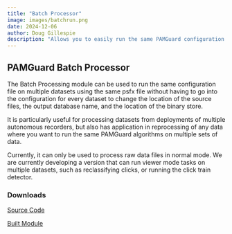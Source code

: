 ```yaml
---
title: "Batch Processor"
image: images/batchrun.png
date: 2024-12-06
author: Doug Gillespie
description: "Allows you to easily run the same PAMGuard configuration on multiple datasets."
---
```


## PAMGuard Batch Processor

The Batch Processing module can be used to run the same configuration file on multiple datasets using the same psfx file without having to go into the configuration for every dataset to change the location of the source files, the output database name, and the location of the binary store.

It is particularly useful for processing datasets from deployments of multiple autonomous recorders, but also has application in reprocessing of any data where you want to run the same PAMGuard algorithms on multiple sets of data.

Currently, it can only be used to process raw data files in normal mode. We are currently developing a version that can run viewer mode tasks on multiple datasets, such as reclassifying clicks, or running the click train detector. 


### Downloads

[Source Code](https://github.com/douggillespie/PAMGuardBatch)

[Built Module](https://github.com/douggillespie/PAMGuardBatch/releases/download/V1.6/BatchProcessing_1_6.jar)
